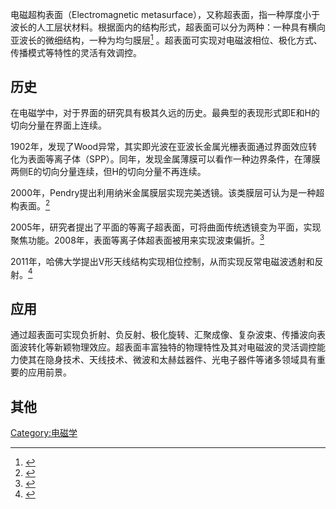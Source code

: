 {{orphan|time=2015-10-29T07:40:14+00:00}}
电磁超构表面（Electromagnetic metasurface），又称超表面，指一种厚度小于波长的人工层状材料。根据面内的结构形式，超表面可以分为两种：一种具有横向亚波长的微细结构，一种为均匀膜层<ref name="capasso2014">{{cite journal|last1=Yu|first1=Nanfang|last2=Capasso|first2=Federico|title=Flat optics with designer metasurfacces|journal=Nat. Mater.|date=2014|volume=13|page=139}}</ref> 。超表面可实现对电磁波相位、极化方式、传播模式等特性的灵活有效调控。

==历史==
在电磁学中，对于界面的研究具有极其久远的历史。最典型的表现形式即E和H的切向分量在界面上连续。

1902年，发现了Wood异常，其实即光波在亚波长金属光栅表面通过界面效应转化为表面等离子体（SPP）。同年，发现金属薄膜可以看作一种边界条件，在薄膜两侧E的切向分量连续，但H的切向分量不再连续。

2000年，Pendry提出利用纳米金属膜层实现完美透镜。该类膜层可认为是一种超构表面。<ref name="capasso2">{{cite journal|last1=Pendry|first1=J.B. |title=Negative Refraction Makes a Perfect Lens|journal=Phys. Rev. Lett.|date=2000|volume=85|page=3966}}</ref>

2005年，研究者提出了平面的等离子超表面，可将曲面传统透镜变为平面，实现聚焦功能。2008年，表面等离子体超表面被用来实现波束偏折。<ref name="luo2008">{{cite journal|last1=Xu|first1=Ting|last2=Luo|first2=Xiangang|title=Plasmonic beam deflector|journal=Opt. Express|date=2008|volume=16|page=4753}}</ref>

2011年，哈佛大学提出V形天线结构实现相位控制，从而实现反常电磁波透射和反射。<ref name="capasso2011">{{cite journal|last1=Yu|first1=Nanfang|last2=Genevet|first2=Patrice|last3=Kats|first3=Mikhail A.|last4=Aieta|first4=Francesco|last5=Tetienne|first5=Jean-Philippe|last6=Capasso|first6=Federico|last7=Gaburro|first7=Zeno|title=Light Propagation with Phase Discontinuities: Generalized Laws of Reflection and Refraction|journal=Science|date=2011|volume=334|page=333}}</ref>


==应用==
通过超表面可实现负折射、负反射、极化旋转、汇聚成像、复杂波束、传播波向表面波转化等新颖物理效应。超表面丰富独特的物理特性及其对电磁波的灵活调控能力使其在隐身技术、天线技术、微波和太赫兹器件、光电子器件等诸多领域具有重要的应用前景。


==其他==

[[Category:电磁学|Category:电磁学]]